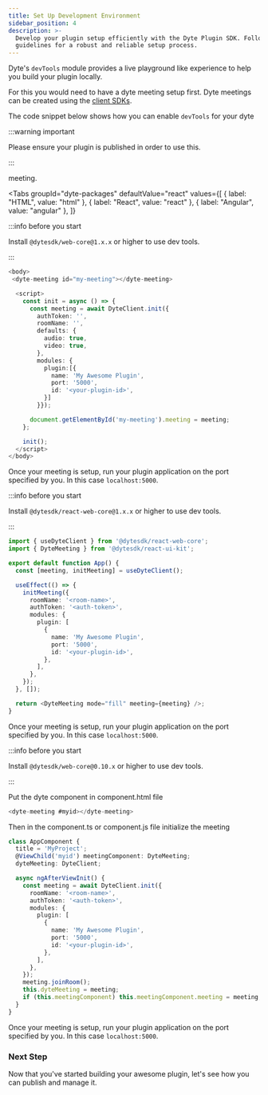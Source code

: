 ```yaml
---
title: Set Up Development Environment
sidebar_position: 4
description: >-
  Develop your plugin setup efficiently with the Dyte Plugin SDK. Follow our
  guidelines for a robust and reliable setup process.
---
```


Dyte's `devTools` module provides a live playground like experience to help you
build your plugin locally.

For this you would need to have a dyte meeting setup first. Dyte meetings can be
created using the [client SDKs](/ui-kit).

The code snippet below shows how you can enable `devTools` for your dyte

:::warning important

Please ensure your plugin is published in order to use this.

:::

meeting.

<Tabs
  groupId="dyte-packages"
  defaultValue="react"
  values={[
    { label: "HTML", value: "html" },
    { label: "React", value: "react" },
    { label: "Angular", value: "angular" },
  ]}
>
<TabItem value="html">

:::info before you start

Install `@dytesdk/web-core@1.x.x` or higher to use dev tools.

:::

```ts
<body>
 <dyte-meeting id="my-meeting"></dyte-meeting>

  <script>
    const init = async () => {
      const meeting = await DyteClient.init({
        authToken: '',
        roomName: '',
        defaults: {
          audio: true,
          video: true,
        },
        modules: {
          plugin:[{
            name: 'My Awesome Plugin',
            port: '5000',
            id: '<your-plugin-id>',
          }]
        }});

      document.getElementById('my-meeting').meeting = meeting;
    };

    init();
  </script>
</body>
```

Once your meeting is setup, run your plugin application on the port specified by
you. In this case `localhost:5000`.

</TabItem>

<TabItem value="react">

:::info before you start

Install `@dytesdk/react-web-core@1.x.x` or higher to use dev tools.

:::

```ts
import { useDyteClient } from '@dytesdk/react-web-core';
import { DyteMeeting } from '@dytesdk/react-ui-kit';

export default function App() {
  const [meeting, initMeeting] = useDyteClient();

  useEffect(() => {
    initMeeting({
      roomName: '<room-name>',
      authToken: '<auth-token>',
      modules: {
        plugin: [
          {
            name: 'My Awesome Plugin',
            port: '5000',
            id: '<your-plugin-id>',
          },
        ],
      },
    });
  }, []);

  return <DyteMeeting mode="fill" meeting={meeting} />;
}
```

Once your meeting is setup, run your plugin application on the port specified by
you. In this case `localhost:5000`.

</TabItem>

<TabItem value="angular">

:::info before you start

Install `@dytesdk/web-core@0.10.x` or higher to use dev tools.

:::

Put the dyte component in component.html file

```ts
<dyte-meeting #myid></dyte-meeting>
```

Then in the component.ts or component.js file initialize the meeting

```ts
class AppComponent {
  title = 'MyProject';
  @ViewChild('myid') meetingComponent: DyteMeeting;
  dyteMeeting: DyteClient;

  async ngAfterViewInit() {
    const meeting = await DyteClient.init({
      roomName: '<room-name>',
      authToken: '<auth-token>',
      modules: {
        plugin: [
          {
            name: 'My Awesome Plugin',
            port: '5000',
            id: '<your-plugin-id>',
          },
        ],
      },
    });
    meeting.joinRoom();
    this.dyteMeeting = meeting;
    if (this.meetingComponent) this.meetingComponent.meeting = meeting;
  }
}
```

Once your meeting is setup, run your plugin application on the port specified by
you. In this case `localhost:5000`.

  </TabItem>

</Tabs>

### Next Step

Now that you've started building your awesome plugin, let's see how you can
publish and manage it.

<head>
  <title>Plugin SDK Set Up Development Environment</title>
</head>
